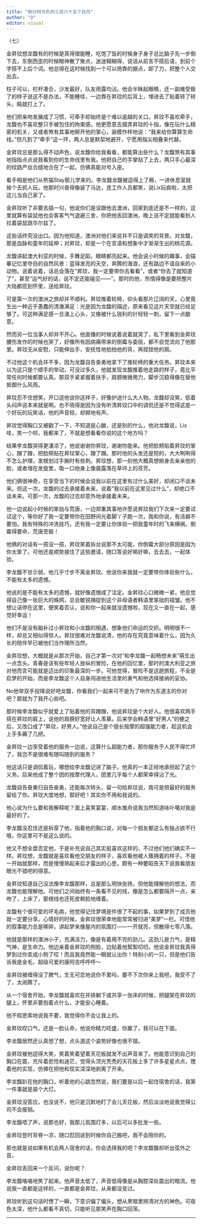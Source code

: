 ```yaml
---
title: "倒计时为负的三百六十五个日月"
author: "D"
editor: visual
---
```


（七）

金昇玟想龙馥有的时候是真得很能睡，吃饱了饭的时候身子身子总比脑子先一步倒下去，东倒西歪的时候眼神散了聚点，迷迷糊糊得，说话从前言不搭后语，到前个字搭不上后个词。他总得在这时候找到一个可以倚靠的据点，卸了力，把整个人交出去。

柱子可以，栏杆凑合，沙发最好，队友雨露均沾。他会半眯起眼睛，还一副难受极了的样子说这不是办法，不能睡哇，一边靠在昇玟的后背上，埋进去了贴着转了转头，盹就打上了。

他们把亲吻发展成了习惯，可牵手却始终是个难以逾越的关口。昇玟不喜欢牵手，龙馥也不喜欢整只手被包住的拘束感。他更愿意去摆弄昇玟的十指，像在玩什么精密的机关，又或者煞有其事地掰开他的掌心，装模作样地说：“我来给你算算生命线。”但凡到了“牵手”这一环，两人总是默契地避开，宁愿用指尖相叠来代替。

金昇玟总是那么得不动声色，说龙馥你给我看看，都能算出些什么？龙馥煞有其事地指指点点说我看到你的生命线里有我。他把自己的手掌贴了上去，两只手心最深的纹路严丝合缝地合在了一起，仿佛真能对号入座。

看手相是他们从熊猫Stay那儿学来的。李龙馥龙馥被逗得上了瘾，一进休息室就挨个去抓人玩。他那时兴奋得像装了马达，连工作人员都笑，说Lix玩疯啦，太把这儿当自己家了。

金昇玟听了非要去插一句，他说你们是没跟他去澳洲，回家到底还是不一样的，这里就算有袋鼠他也会客客气气退避三舍，你把他丢回澳洲，晚上说不定就能看到人拉着袋鼠跳华尔兹了。

这些话终究没出口。因为他知道，澳洲对他们来说并不只是调笑的背景。对龙馥，那是血脉和童年的延伸；对昇玟，却是一个在言语和想象中才渐渐生出的桃花源。

龙馥讲起澳大利亚的时候，手舞足蹈，眼睛都亮起来。他会说小时候的趣事，会描摹记忆里夺目的自然风景：蓝得发亮的天空，奔腾的海浪，还有路边不请自来的小动物。说着说着，话总会落在“昇玟，我一定要带你去看看”，或者“你去了就知道了”，甚至“运气好的话，说不定还能碰见——”。那时的他，热情得像是要把整片大陆都揽到怀里，送给昇玟。

可是第一次的澳洲之旅却并不顺利。昇玟推着轮椅，仰头看那片辽阔的天，心里竟生出一种近乎愚蠢的清澈满足：光是因为龙馥的描述，原来看见这片天空就已经足够了。可这种满足感一旦涌上心头，又像被什么锐利的针轻轻一刺，留下一点酸意。

然而另一位当事人却并不开心。他直播的时候说着说着就哭了，私下里看到金昇玟腰伤发作的时候也哭了，好像所有因病痛带来的倒霉与委屈，都不自觉流向了他那里。昇玟无从安慰，只能伸出手，安抚性地拍拍他的背，再捏捏他的肩。

不过他这个机会并不多，因为龙馥自告奋勇地拿下了推轮椅的重大任务。昇玟本来以为这只是个顺手的举动，可没过多久，他就发现龙馥推着他走路的样子，竟比平常任何时候都要认真。那双手紧紧握着扶手，肩膀微微用力，脚步沉稳得像在替他抵御什么风雨。

昇玟忍不住想笑，开口逗他说你这样子，好像护送什么大人物。龙馥却没笑，低着头闷声说本来就是啊。也不晓得是因为没有听清昇玟口中的调侃还是不觉得这是一个好玩的玩笑话，他的声音轻，却掷地有声。

昇玟觉得胸口又被戳了一下，不知道是心酸，还是别的什么，他对龙馥说，Lix哇，笑一个呗，我都来了，不就是想看看你说的这个地方吗？

结果李龙馥哭得更凄凉了，他说谢谢你昇玟，谢谢你能来。他把脸颊贴着昇玟的掌心，蹭了蹭，把脸颊贴在昇玟掌心，蹭了蹭。那时他的头发还是短的，大大咧咧得不怎么护理，发根划过手腕时有些刺。昇玟想，那一刻他大概真想俯身去亲亲他的脸，或者埋在发旋里，吸一口他身上像晨露落在草坪上的芬芳。

他们俩很神奇，在享受当下的时候会说我以前在这里有过什么美好，却闭口不谈未来。但这一次，龙馥的过去承接着未来，说着“我以前在这里见过什么”，却绝口不谈未来。可那一次，龙馥的过去却意外地承接着未来。

他一边说起小时候的笨拙与荒唐，一边郑重其事地许愿说昇玟我们下次来一定要试试这个，等你好了我一定要带你在田野间光着脚丫子跑一次，我和你说，有洁癖不要怕，我有特殊的冲洗技巧，还有我一定要让你体验一把我童年时的飞来横祸，倒霉得要命，荒唐至极！

他俩的对话有一搭没一搭，昇玟笑着拆台说那不太可能，你倒霉大部分原因是因为你太笨了。可他还是顺势接住了这些邀请，随口答说好嘛好嘛，去去去，一起体验。

李龙馥不甘示弱，他几乎寸步不离金昇玟。他说你来我就一定要带你体验些什么，不能有太多的遗憾。

他说的是不能有太多的遗憾，就好像遗憾成了注定。金昇玟心口微微一紧，他总觉得自己像一张巨大的蛛网，总会敏锐捕捉到这个非母语者韩语里笨拙的褶皱。他不想让话停在这里，便笑着否认，说和你一起来就没遗憾啦，现在又一直在一起，感觉好幸运！

他们不是没有脑补过小昇玟和小龙馥的相遇，想象他们命运的交织。明明很不一样，却总又相似得惊人。昇玟很难对龙馥说清，他的存在究竟意味着什么，因为久长的陪伴早已被他们当作理所当然。

金昇玟想，大概就是从那次开始，自己才第一次对“和李龙馥一起畅想未来”萌生出一点念头。青春是该有些年轻人放纵的冒险，在他的回忆里，那时的澳大利亚之旅对他而言可能就是迈出的印象最深的一步。可他觉得，冒险不是这趟旅程，不全是启梦的开始，而是李龙馥这个人自身闯进他生活里的勇气和他选择接纳的妥协。

No他举双手投降说好吧龙馥，你看我们一起来可不是为了哄作为东道主的你对吧？那就为了我开心些吧。

那时候李龙馥似乎就爱上了贴着他的背蹭蹭，他说昇玟是个大好人。他很喜欢两手搭在昇玟的肩上，说他的肩膀好宽好让人羡慕。后来学会韩语里“好男人”的梗之后，又改口成了“昇玟，好男人。”他说自己是个擅长按摩的超强能力者，趁这机会上手多薅了几把。

金昇玟一边享受着他的服务一边说，这算什么超能力者，那你服务于人民不得忙坏了，我岂不是很难有随叫随到的服务？

他这话只是调侃着玩，哪想给李龙馥记进了脑子。他真的一本正经地承担起了这个义务。后来他成了整个团的按摩代理人，团里几乎每个人都荣幸得沾了光。

龙馥自告奋勇归自告奋勇，还能每次转头，留一句给昇玟说，我可是把最好的服务留给了你。昇玟大度地想，那好吧！其实你不用和我说的。

他心说为什么要和我解释呢？面上喜笑宴宴，顺水推舟说我当然知道咏卟噶对我是最好的了。

李龙馥没忍住还是拆穿了他，指着他的胸口说，对每一个朋友都这么有独占欲不行哦，你这里可不是这么说的。

他又不想全盘否定他，于是补充说自己其实挺喜欢这样的，不过他们他们确实不一样。昇玟想，龙馥就是喜欢看他交朋友的样子，喜欢看他被人簇拥着的样子。不是一开始就那样，而是慢慢熟起来后才露出的心思，颇有一种要昭告天下说我看朋友眼光不错吧的得意。

金昇玟知道自己没法像李龙馥那样，总是那么明快张扬，但他能理解他的想法，而龙馥也能理解他。可他们之间始终有一条看不见的线，像是怎么都要隔开一点，亲吻了，上床了，那根线也还死皮赖脸地缠着。

龙馥有个很可爱的坏毛病，他觉得记住梦境是件很了不起的事，如果梦到了成员他就一定要分享。心情好的时候，金昇玟很荣幸地能常常被归进“美梦”一栏。可惜他的叙事能力总是稀碎，讲起梦来像屋内的氛围灯——一开就亮，但散得七零八落。

他就是那样的澳洲小子，充满活力，像是有着用不完的劲儿。这劲儿是力气，是精气神，是生命力。他边亲着金昇玟的侧脸，边贴着他絮絮叨叨。他说金昇玟我真得梦到过你变成小狗了哎！而且我竟然能一眼就认出你！特别小的一只，但是他们告诉我是金毛，超级可爱的康阿吉呼呼呼～

金昇玟被缠得没了脾气，生无可恋地说你不累吗，要不下次你来上我吧，我受不了了，太闹腾了。

从一个宿舍开始，李龙馥就喜欢在并排躺下或共享一张床的时候，把腿架在昇玟的腿上，怀里非要抱着点什么，才能安心睡着。

他不假思索地说我不要，我觉得你不会让我上的。

金昇玟叹口气，还是一脸认命，他说你精力旺盛，你赢了，我可以在下面。

李龙馥居然还认真想了想，点头道这个姿势好像也很不错。

金昇玟被他逗得大笑，笑着笑着望着天花板就发不出声音来了。他能意识到自己的胸口在震，充斥着悲怆和迷茫，觉得头顶光秃秃的天花板上多了许多星星点点，搅着他的实现，仿佛在把他和现实深深地剥离了开来。

李龙馥趴在他的胸口，听着他的心跳忽然说，我们要是以后一起住宿舍的话，我第一件事就是装个大灯。

金昇玟没答应，也没说不，他只是沉默地盯了会儿天花板，然后淡淡地说我觉得公司不会报销。

李龙馥唔了声，说那也好，我那儿氛围灯多，以后可以多批发一些。

金昇玟登时背脊一凉，随口怼回说到时候你自己搬吧，我不会陪你的。

那也就是说如果有机会两人宿舍的话，你会选择我的吧？李龙馥馥却听出弦外之音。

金昇玟丢回来一个反问，说你呢？

李龙馥咯咯地笑了起来。他声音太低了，声音低得像是从胸腔深处震出的暗流。他说我一直都是这样的，一直都是金昇玟，从来都没变过。

昇玟听到这句话时愣了一瞬，下意识偏了偏头，想从黑暗里辨清对方的神色。可夜色太深，他什么都看不真切，只能听见那笑声在胸口回荡。

---
